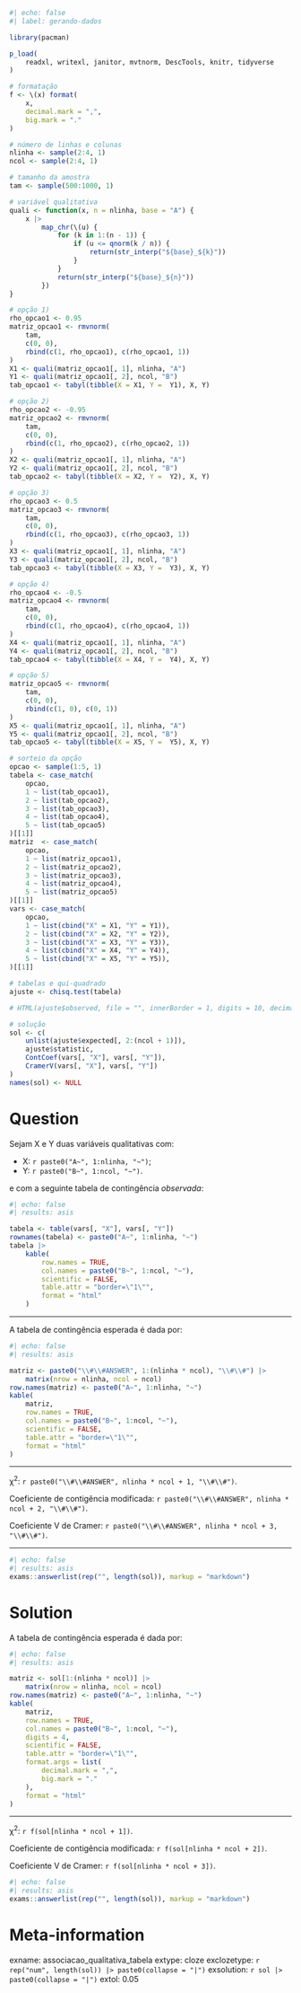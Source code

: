 ```r
#| echo: false
#| label: gerando-dados

library(pacman)

p_load(
    readxl, writexl, janitor, mvtnorm, DescTools, knitr, tidyverse
)

# formatação
f <- \(x) format(
    x,
    decimal.mark = ",",
    big.mark = "."
)

# número de linhas e colunas
nlinha <- sample(2:4, 1)
ncol <- sample(2:4, 1)

# tamanho da amostra
tam <- sample(500:1000, 1)

# variável qualitativa
quali <- function(x, n = nlinha, base = "A") {
    x |>
        map_chr(\(u) {
            for (k in 1:(n - 1)) {
                if (u <= qnorm(k / n)) {
                    return(str_interp("${base}_${k}"))
                }
            }
            return(str_interp("${base}_${n}"))
        })
}

# opção 1)
rho_opcao1 <- 0.95
matriz_opcao1 <- rmvnorm(
    tam,
    c(0, 0),
    rbind(c(1, rho_opcao1), c(rho_opcao1, 1))
)
X1 <- quali(matriz_opcao1[, 1], nlinha, "A")
Y1 <- quali(matriz_opcao1[, 2], ncol, "B")
tab_opcao1 <- tabyl(tibble(X = X1, Y =  Y1), X, Y)

# opção 2)
rho_opcao2 <- -0.95
matriz_opcao2 <- rmvnorm(
    tam,
    c(0, 0),
    rbind(c(1, rho_opcao2), c(rho_opcao2, 1))
)
X2 <- quali(matriz_opcao1[, 1], nlinha, "A")
Y2 <- quali(matriz_opcao1[, 2], ncol, "B")
tab_opcao2 <- tabyl(tibble(X = X2, Y =  Y2), X, Y)

# opção 3)
rho_opcao3 <- 0.5
matriz_opcao3 <- rmvnorm(
    tam,
    c(0, 0),
    rbind(c(1, rho_opcao3), c(rho_opcao3, 1))
)
X3 <- quali(matriz_opcao1[, 1], nlinha, "A")
Y3 <- quali(matriz_opcao1[, 2], ncol, "B")
tab_opcao3 <- tabyl(tibble(X = X3, Y =  Y3), X, Y)

# opção 4)
rho_opcao4 <- -0.5
matriz_opcao4 <- rmvnorm(
    tam,
    c(0, 0),
    rbind(c(1, rho_opcao4), c(rho_opcao4, 1))
)
X4 <- quali(matriz_opcao1[, 1], nlinha, "A")
Y4 <- quali(matriz_opcao1[, 2], ncol, "B")
tab_opcao4 <- tabyl(tibble(X = X4, Y =  Y4), X, Y)

# opção 5)
matriz_opcao5 <- rmvnorm(
    tam,
    c(0, 0),
    rbind(c(1, 0), c(0, 1))
)
X5 <- quali(matriz_opcao1[, 1], nlinha, "A")
Y5 <- quali(matriz_opcao1[, 2], ncol, "B")
tab_opcao5 <- tabyl(tibble(X = X5, Y =  Y5), X, Y)

# sorteio da opção
opcao <- sample(1:5, 1)
tabela <- case_match(
    opcao,
    1 ~ list(tab_opcao1),
    2 ~ list(tab_opcao2),
    3 ~ list(tab_opcao3),
    4 ~ list(tab_opcao4),
    5 ~ list(tab_opcao5)
)[[1]]
matriz  <- case_match(
    opcao,
    1 ~ list(matriz_opcao1),
    2 ~ list(matriz_opcao2),
    3 ~ list(matriz_opcao3),
    4 ~ list(matriz_opcao4),
    5 ~ list(matriz_opcao5)
)[[1]]
vars <- case_match(
    opcao,
    1 ~ list(cbind("X" = X1, "Y" = Y1)),
    2 ~ list(cbind("X" = X2, "Y" = Y2)),
    3 ~ list(cbind("X" = X3, "Y" = Y3)),
    4 ~ list(cbind("X" = X4, "Y" = Y4)),
    5 ~ list(cbind("X" = X5, "Y" = Y5)),
)[[1]]

# tabelas e qui-quadrado
ajuste <- chisq.test(tabela)

# HTML(ajuste$observed, file = "", innerBorder = 1, digits = 10, decimal.mark = ",", big.mark = ".")

# solução
sol <- c(
    unlist(ajuste$expected[, 2:(ncol + 1)]),
    ajuste$statistic,
    ContCoef(vars[, "X"], vars[, "Y"]),
    CramerV(vars[, "X"], vars[, "Y"])
)
names(sol) <- NULL


```

Question
========

Sejam X e Y duas variáveis qualitativas com:

* X: `r paste0("A~", 1:nlinha, "~")`;
* Y: `r paste0("B~", 1:ncol, "~")`.

e com a seguinte tabela de contingência _observada_:

```r
#| echo: false
#| results: asis

tabela <- table(vars[, "X"], vars[, "Y"])
rownames(tabela) <- paste0("A~", 1:nlinha, "~")
tabela |>
    kable(
        row.names = TRUE,
        col.names = paste0("B~", 1:ncol, "~"),
        scientific = FALSE,
        table.attr = "border=\"1\"",
        format = "html"
    )
```

<hr>

A tabela de contingência esperada é dada por:

```r
#| echo: false
#| results: asis

matriz <- paste0("\\#\\#ANSWER", 1:(nlinha * ncol), "\\#\\#") |>
    matrix(nrow = nlinha, ncol = ncol)
row.names(matriz) <- paste0("A~", 1:nlinha, "~")
kable(
    matriz,
    row.names = TRUE,
    col.names = paste0("B~", 1:ncol, "~"),
    scientific = FALSE,
    table.attr = "border=\"1\"",
    format = "html"
)
```

<hr>

&chi;^2^: `r paste0("\\#\\#ANSWER", nlinha * ncol + 1, "\\#\\#")`.

Coeficiente de contigência modificada: `r paste0("\\#\\#ANSWER", nlinha * ncol + 2, "\\#\\#")`.

Coeficiente V de Cramer: `r paste0("\\#\\#ANSWER", nlinha * ncol + 3, "\\#\\#")`.

<hr>

```r
#| echo: false
#| results: asis
exams::answerlist(rep("", length(sol)), markup = "markdown")
```

Solution
========

A tabela de contingência esperada é dada por:

```r
#| echo: false
#| results: asis

matriz <- sol[1:(nlinha * ncol)] |>
    matrix(nrow = nlinha, ncol = ncol)
row.names(matriz) <- paste0("A~", 1:nlinha, "~")
kable(
    matriz,
    row.names = TRUE,
    col.names = paste0("B~", 1:ncol, "~"),
    digits = 4,
    scientific = FALSE,
    table.attr = "border=\"1\"",
    format.args = list(
        decimal.mark = ",",
        big.mark = "."
    ),
    format = "html"
)
```

<hr>

&chi;^2^: `r f(sol[nlinha * ncol + 1])`.

Coeficiente de contigência modificada: `r f(sol[nlinha * ncol + 2])`.

Coeficiente V de Cramer: `r f(sol[nlinha * ncol + 3])`.


```r
#| echo: false
#| results: asis
exams::answerlist(rep("", length(sol)), markup = "markdown")
```

Meta-information
================
exname: associacao_qualitativa_tabela
extype: cloze
exclozetype: `r rep("num", length(sol)) |> paste0(collapse = "|")`
exsolution: `r sol |> paste0(collapse = "|")`
extol: 0.05